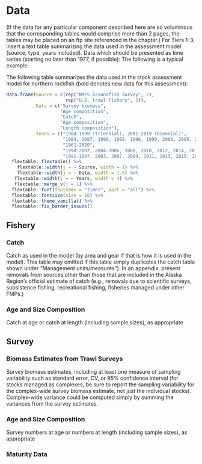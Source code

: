 # Data

(If the data for any particular component described here are so voluminous that the corresponding tables would comprise more than 2 pages, the tables may be placed on an ftp site referenced in the chapter.)
For Tiers 1-3, insert a text table summarizing the data used in the assessment model (source, type, years included). 
Data which should be presented as time series (starting no later than 1977, if possible):
The following is a typical example:


The following table summarizes the data used in the stock assessment model for northern rockfish (bold denotes new data for this assessment):

```r

data.frame(Source = c(rep("NMFS Groundfish survey", 2),
                      rep("U.S. trawl fishery", 3)),
           Data = c("Survey biomass",
                    "Age composition",
                    "Catch",
                    "Age composition",
                    "Length composition"),
           Years = c("1984-1999 (triennial), 2001-2019 (biennial)",
                     "1984, 1987, 1990, 1993, 1996, 1999, 2003, 2005, 2007, 2009, 2011, 2013, 2015, 2017, 2019",
                     "1961-2020",
                     "1998-2002, 2004-2006, 2008, 2010, 2012, 2014, 2016, 2018",
                     "1991-1997, 2003, 2007, 2009, 2011, 2013, 2015, 2017, 2019"))  %>% 
  flextable::flextable() %>% 
    flextable::width(j = ~ Source, width = 1) %>% 
    flextable::width(j = ~ Data, width = 1.5) %>% 
   flextable::width(j = ~ Years, width = 4) %>% 
   flextable::merge_v(j = 1) %>% 
  flextable::font(fontname = "Times", part = "all") %>% 
  flextable::fontsize(size = 10) %>% 
  flextable::theme_vanilla() %>% 
  flextable::fix_border_issues() 

```

## Fishery

### Catch

Catch as used in the model (by area and gear if that is how it is used in the model). 
This table may omitted if this table simply duplicates the catch table shown under “Management units/measures”).
In an appendix, present removals from sources other than those that are included in the Alaska Region’s official estimate of catch (e.g., removals due to scientific surveys, subsistence fishing, recreational fishing, fisheries managed under other FMPs.)  

### Age and Size Composition

Catch at age or catch at length (including sample sizes), as appropriate

## Survey

### Biomass Estimates from Trawl Surveys

Survey biomass estimates, including at least one measure of sampling variability such as standard error, CV, or 95% confidence interval (for stocks managed as complexes, be sure to report the sampling variability for the complex-wide survey biomass estimate, not just the individual stocks). 
Complex-wide variance could be computed simply by summing the variances from the survey estimates.

### Age and Size Composition 

Survey numbers at age or numbers at length (including sample sizes), as appropriate

### Maturity Data

